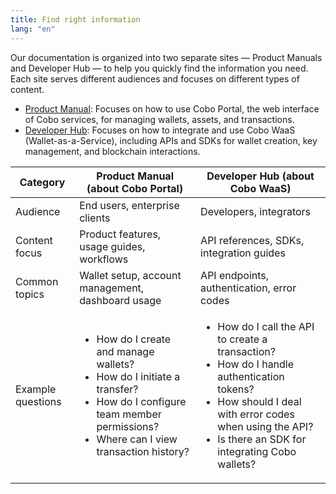 ```yaml
---
title: Find right information
lang: "en"
---
```


Our documentation is organized into two separate sites — Product Manuals and Developer Hub — to help you quickly find the information you need. Each site serves different audiences and focuses on different types of content.

- [Product Manual](/en/portal/introduction): Focuses on how to use Cobo Portal, the web interface of Cobo services, for managing wallets, assets, and transactions.  
- [Developer Hub](https://www.cobo.com/developers/v2/guides/overview/introduction): Focuses on how to integrate and use Cobo WaaS (Wallet-as-a-Service), including APIs and SDKs for wallet creation, key management, and blockchain interactions.  

| Category        | Product Manual (about Cobo Portal)        | Developer Hub (about Cobo WaaS) |
|-----------------|-------------------------------------------|---------------------------------|
| Audience        | End users, enterprise clients             | Developers, integrators         |
| Content focus   | Product features, usage guides, workflows | API references, SDKs, integration guides |
| Common topics   | Wallet setup, account management, dashboard usage | API endpoints, authentication, error codes |
| Example questions | <ul><li>How do I create and manage wallets?</li><li>How do I initiate a transfer?</li><li>How do I configure team member permissions?</li><li>Where can I view transaction history?</li></ul> | <ul><li>How do I call the API to create a transaction?</li><li>How do I handle authentication tokens?</li><li>How should I deal with error codes when using the API?</li><li>Is there an SDK for integrating Cobo wallets?</li></ul> |
